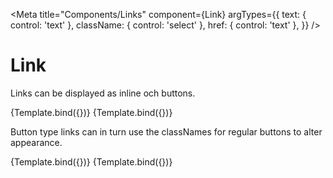 

<Meta
  title="Components/Links"
  component={Link}
  argTypes={{
    text: { control: 'text' },
    className: { control: 'select' },
    href: { control: 'text' },
  }}
/>

# Link

Links can be displayed as inline och buttons.

<Canvas>
  <Story
    name="Inline"
    args={{
      text: 'Inline link',
      className: '',
    }}
  >
    {Template.bind({})}
  </Story>
  <Story
    name="Button"
    args={{
      text: 'Button type link',
      className: 'button',
    }}
  >
    {Template.bind({})}
  </Story>
</Canvas>

Button type links can in turn use the classNames for regular buttons to alter appearance.

<Canvas>
  <Story
    name="Primary button link"
    args={{
      text: 'Primary button link',
      className: 'button primary',
    }}
  >
    {Template.bind({})}
  </Story>
  <Story
    name="Ghost button link"
    args={{
      text: 'Ghost button link',
      className: 'button ghost',
    }}
  >
    {Template.bind({})}
  </Story>
</Canvas>
